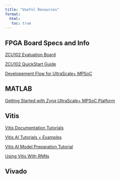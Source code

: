 ---
title: "Useful Resources"
format: 
  html: 
   toc: true
---

## FPGA Board Specs and Info
[ZCU102 Evaluation Board](https://docs.xilinx.com/v/u/en-US/ug1182-zcu102-eval-bd)

[ZCU102 QuickStart Guide](https://www.xilinx.com/support/documents/boards_and_kits/zcu102/xtp426-zcu102-quickstart.pdf)

[Developement Flow for UltraScale+ MPSoC](https://docs.xilinx.com/r/2021.1-English/ug1137-zynq-ultrascale-mpsoc-swdev/Software-Development-Flow)

## MATLAB
[Getting Started with Zynq UltraScale+ MPSoC Platform](https://www.mathworks.com/help/hdlcoder/ug/getting-started-with-hardware-software-codesign-workflow-for-zynq-ultrascale-mpsoc-devices.html)

## Vitis
[Vitis Documentation Tutorials](https://docs.xilinx.com/r/en-US/Vitis-Tutorials-Vitis-Platform-Creation/Design-Tutorials?tocId=AVB~cR5Cu_AV0_YG0mjRrw)

[Vitis AI Tutorials + Examples](https://xilinx.github.io/Vitis-AI/)

[Vitis AI Model Preparation Tutorial](https://github.com/Xilinx/Vitis-AI/blob/v3.0/src/vai_quantizer/vai_q_tensorflow2.x/README.md#inspecting-vai_q_tensorflow2)

[Using Vitis With RNNs](https://docs.xilinx.com/r/en-US/ug1563-vitis-ai-rnn/Overview)



## Vivado
